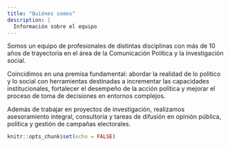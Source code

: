 ```yaml
---
title: "Quiénes somos"
description: |
  Información sobre el equipo
---
```

Somos un equipo de profesionales de distintas disciplinas con más de 10 años de trayectoria en el área de la Comunicación Política y la investigación social.

Coincidimos en una premisa fundamental: abordar la realidad de lo político y lo social con herramientas destinadas a incrementar las capacidades institucionales, fortalecer el desempeño de la acción política y mejorar el proceso de toma de decisiones en entornos complejos.

Además de trabajar en proyectos de investigación, realizamos asesoramiento integral, consultoría y tareas de difusión en opinión pública, política y gestión de campañas electorales.


```r
knitr::opts_chunk$set(echo = FALSE)
```

